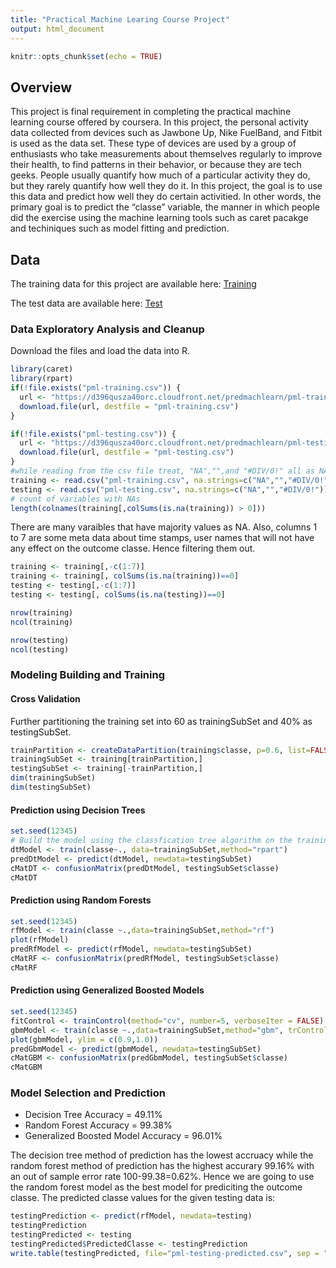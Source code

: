 ```yaml
---
title: "Practical Machine Learing Course Project"
output: html_document
---
```


```r
knitr::opts_chunk$set(echo = TRUE)
```

## Overview 

This project is final requirement in completing the practical machine learning course offered by coursera. In this project, the personal activity data collected from devices such as Jawbone Up, Nike FuelBand, and Fitbit is used as the data set. These type of devices are  used by a group of enthusiasts who take measurements about themselves regularly to improve their health, to find patterns in their behavior, or because they are tech geeks. People usually quantify how much of a particular activity they do, but they rarely quantify how well they do it. In this project, the goal is to use this data and predict how well they do certain activitied.  In other words, the primary goal is to predict the "classe" variable, the manner in which people did the exercise using the machine learning tools such as caret pacakge and techiniques such as model fitting and prediction.   

## Data

The training data for this project are available here: [Training](https://d396qusza40orc.cloudfront.net/predmachlearn/pml-training.csv)

The test data are available here: [Test](https://d396qusza40orc.cloudfront.net/predmachlearn/pml-testing.csv)

### Data Exploratory Analysis and Cleanup

Download the files and load the data into R.
```r
library(caret)
library(rpart)
if(!file.exists("pml-training.csv")) {
  url <- "https://d396qusza40orc.cloudfront.net/predmachlearn/pml-training.csv"
  download.file(url, destfile = "pml-training.csv")
}

if(!file.exists("pml-testing.csv")) {
  url <- "https://d396qusza40orc.cloudfront.net/predmachlearn/pml-testing.csv"
  download.file(url, destfile = "pml-testing.csv")
}
#while reading from the csv file treat, "NA","",and "#DIV/0!" all as NAs.
training <- read.csv("pml-training.csv", na.strings=c("NA","","#DIV/0!"))
testing <- read.csv("pml-testing.csv", na.strings=c("NA","","#DIV/0!"))
# count of variables with NAs
length(colnames(training[,colSums(is.na(training)) > 0]))
```
There are many varaibles that have majority values as NA. Also, columns 1 to 7 are some meta data
about time stamps, user names that will not have any effect on the outcome classe. Hence filtering them out.
```r
training <- training[,-c(1:7)]
training <- training[, colSums(is.na(training))==0]
testing <- testing[,-c(1:7)]
testing <- testing[, colSums(is.na(testing))==0]
```

```r
nrow(training)
ncol(training)
```

```r
nrow(testing)
ncol(testing)
```
### Modeling Building and Training

#### Cross Validation

Further partitioning the training set into 60 as trainingSubSet and 40% as testingSubSet. 

```r
trainPartition <- createDataPartition(training$classe, p=0.6, list=FALSE)
trainingSubSet <- training[trainPartition,]
testingSubSet <- training[-trainPartition,]
dim(trainingSubSet)
dim(testingSubSet)
```

#### Prediction using Decision Trees

```r
set.seed(12345)
# Build the model using the classfication tree algorithm on the trainingSubSet.
dtModel <- train(classe~., data=trainingSubSet,method="rpart")
predDtModel <- predict(dtModel, newdata=testingSubSet)
cMatDT <- confusionMatrix(predDtModel, testingSubSet$classe)
cMatDT
```
#### Prediction using Random Forests

```r
set.seed(12345)
rfModel <- train(classe ~.,data=trainingSubSet,method="rf")
plot(rfModel)
predRfModel <- predict(rfModel, newdata=testingSubSet)
cMatRF <- confusionMatrix(predRfModel, testingSubSet$classe)
cMatRF
```

#### Prediction using Generalized Boosted Models

```r
set.seed(12345)
fitControl <- trainControl(method="cv", number=5, verboseIter = FALSE)
gbmModel <- train(classe ~.,data=trainingSubSet,method="gbm", trControl=fitControl, verbose=FALSE)
plot(gbmModel, ylim = c(0.9,1.0))
predGbmModel <- predict(gbmModel, newdata=testingSubSet)
cMatGBM <- confusionMatrix(predGbmModel, testingSubSet$classe)
cMatGBM
```

### Model Selection and Prediction

* Decision Tree Accuracy = 49.11%
* Random Forest Accuracy = 99.38%
* Generalized Boosted Model Accuracy = 96.01%

The decision tree method of prediction has the lowest accruacy while the random forest method of prediction has the highest accurary 99.16% with an out of sample error rate 100-99.38=0.62%. Hence we are going to use the random forest model as the best model for prediciting the outcome classe.
The predicted classe values for the given testing data is:

```r

testingPrediction <- predict(rfModel, newdata=testing)
testingPrediction
testingPredicted <- testing
testingPredicted$PredictedClasse <- testingPrediction
write.table(testingPredicted, file="pml-testing-predicted.csv", sep = ",", row.names = FALSE)
```